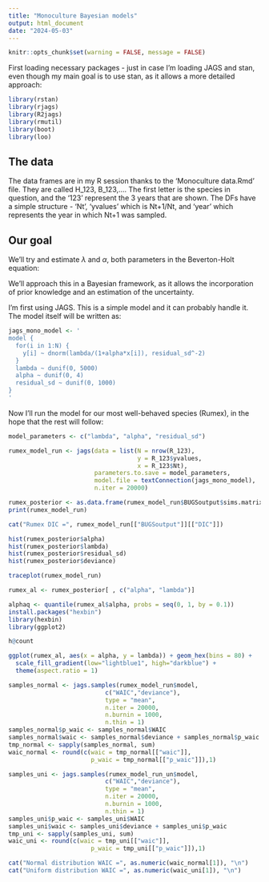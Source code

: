 ```yaml
---
title: "Monoculture Bayesian models"
output: html_document
date: "2024-05-03"
---
```

```r
knitr::opts_chunk$set(warning = FALSE, message = FALSE) 
```

First loading necessary packages - just in case I'm loading JAGS and stan, even though my main goal is to use stan, as it allows a more detailed approach:

```r
library(rstan)
library(rjags)
library(R2jags)
library(rmutil)
library(boot)
library(loo)
```

## The data
The data frames are in my R session thanks to the 'Monoculture data.Rmd' file. They are called H_123, B_123,.... The first letter is the species in question, and the '123' represent the 3 years that are shown. The DFs have a simple structure - 'Nt', 'yvalues' which is Nt+1/Nt, and 'year' which represents the year in which Nt+1 was sampled. 

## Our goal
We'll try and estimate $\lambda$ and $\alpha$, both parameters in the Beverton-Holt equation:

\begingroup\Large
\begin{equation*}
\frac{N_{t+1}}{N_{t}} = \frac{\lambda}{1 + \alpha N}
\end{equation*}
\endgroup

We'll approach this in a Bayesian framework, as it allows the incorporation of prior knowledge and an estimation of the uncertainty. 

I'm first using JAGS. This is a simple model and it can probably handle it. The model itself will be written as: 

```r
jags_mono_model <- '
model {
  for(i in 1:N) {
    y[i] ~ dnorm(lambda/(1+alpha*x[i]), residual_sd^-2)
  }
  lambda ~ dunif(0, 5000)
  alpha ~ dunif(0, 4)
  residual_sd ~ dunif(0, 1000)
}
'

```

Now I'll run the model for our most well-behaved species (Rumex), in the hope that the rest will follow:
```r
model_parameters <- c("lambda", "alpha", "residual_sd")

rumex_model_run <- jags(data = list(N = nrow(R_123),
                                    y = R_123$yvalues,
                                    x = R_123$Nt),
                        parameters.to.save = model_parameters,
                        model.file = textConnection(jags_mono_model), 
                        n.iter = 20000)

rumex_posterior <- as.data.frame(rumex_model_run$BUGSoutput$sims.matrix)
print(rumex_model_run)
```


```r
cat("Rumex DIC =", rumex_model_run[["BUGSoutput"]][["DIC"]])

hist(rumex_posterior$alpha)
hist(rumex_posterior$lambda)
hist(rumex_posterior$residual_sd)
hist(rumex_posterior$deviance)

traceplot(rumex_model_run)

rumex_al <- rumex_posterior[ , c("alpha", "lambda")]

alphaq <- quantile(rumex_al$alpha, probs = seq(0, 1, by = 0.1))
install.packages("hexbin")
library(hexbin)
library(ggplot2)

h@count

ggplot(rumex_al, aes(x = alpha, y = lambda)) + geom_hex(bins = 80) + 
  scale_fill_gradient(low="lightblue1", high="darkblue") + 
  theme(aspect.ratio = 1)
```


```r
samples_normal <- jags.samples(rumex_model_run$model, 
                           c("WAIC","deviance"), 
                           type = "mean", 
                           n.iter = 20000,
                           n.burnin = 1000,
                           n.thin = 1)
samples_normal$p_waic <- samples_normal$WAIC
samples_normal$waic <- samples_normal$deviance + samples_normal$p_waic
tmp_normal <- sapply(samples_normal, sum)
waic_normal <- round(c(waic = tmp_normal[["waic"]], 
                       p_waic = tmp_normal[["p_waic"]]),1)

samples_uni <- jags.samples(rumex_model_run_un$model, 
                           c("WAIC","deviance"), 
                           type = "mean", 
                           n.iter = 20000,
                           n.burnin = 1000,
                           n.thin = 1)
samples_uni$p_waic <- samples_uni$WAIC
samples_uni$waic <- samples_uni$deviance + samples_uni$p_waic
tmp_uni <- sapply(samples_uni, sum)
waic_uni <- round(c(waic = tmp_uni[["waic"]], 
                       p_waic = tmp_uni[["p_waic"]]),1)

cat("Normal distribution WAIC =", as.numeric(waic_normal[1]), "\n")
cat("Uniform distribution WAIC =", as.numeric(waic_uni[1]), "\n")



```
